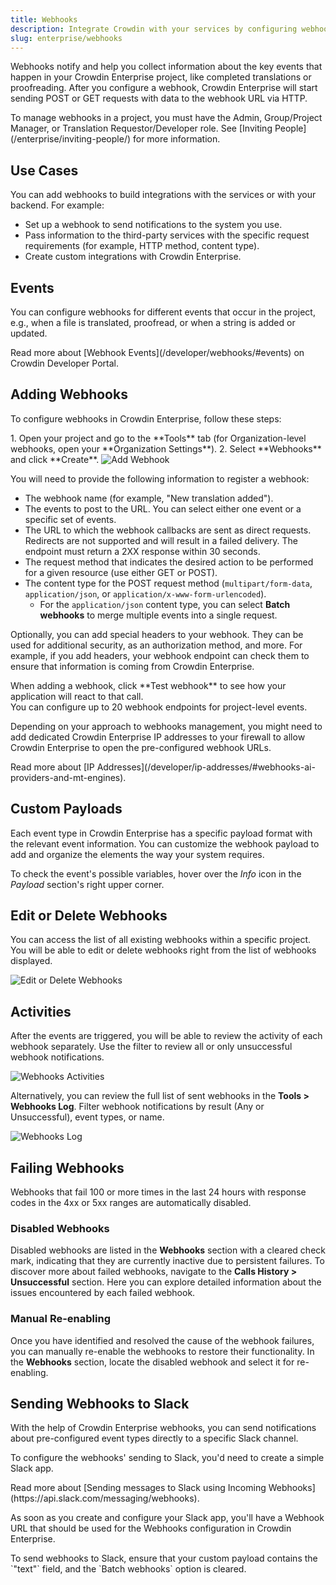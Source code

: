 ```yaml
---
title: Webhooks
description: Integrate Crowdin with your services by configuring webhooks
slug: enterprise/webhooks
---
```



Webhooks notify and help you collect information about the key events that happen in your Crowdin Enterprise project, like completed translations or proofreading. After you configure a webhook, Crowdin Enterprise will start sending POST or GET requests with data to the webhook URL via HTTP.

<Aside title="Permissions">
  To manage webhooks in a project, you must have the Admin, Group/Project Manager, or Translation Requestor/Developer role. See [Inviting People](/enterprise/inviting-people/) for more information.
</Aside>

## Use Cases

You can add webhooks to build integrations with the services or with your backend. For example:

* Set up a webhook to send notifications to the system you use.
* Pass information to the third-party services with the specific request requirements (for example, HTTP method, content type).
* Create custom integrations with Crowdin Enterprise.

## Events

You can configure webhooks for different events that occur in the project, e.g., when a file is translated, proofread, or when a string is added or updated.

<ReadMore>
  Read more about [Webhook Events](/developer/webhooks/#events) on Crowdin Developer Portal.
</ReadMore>

## Adding Webhooks

To configure webhooks in Crowdin Enterprise, follow these steps:

<Steps>
  1. Open your project and go to the **Tools** tab (for Organization-level webhooks, open your **Organization Settings**).
  2. Select **Webhooks** and click **Create**.
</Steps>

<Image src={webhooksAdd} alt="Add Webhook" />

You will need to provide the following information to register a webhook:

* The webhook name (for example, "New translation added").
* The events to post to the URL. You can select either one event or a specific set of events.
* The URL to which the webhook callbacks are sent as direct requests. Redirects are not supported and will result in a failed delivery. The endpoint must return a 2XX response within 30 seconds.
* The request method that indicates the desired action to be performed for a given resource (use either GET or POST).
* The content type for the POST request method (`multipart/form-data`, `application/json`, or `application/x-www-form-urlencoded`).
  * For the `application/json` content type, you can select **Batch webhooks** to merge multiple events into a single request.

Optionally, you can add special headers to your webhook. They can be used for additional security, as an authorization method, and more. For example, if you add headers, your webhook endpoint can check them to ensure that information is coming from Crowdin Enterprise.

<Aside type="tip">
  When adding a webhook, click **Test webhook** to see how your application will react to that call.
</Aside>

<Aside type="caution" title="Limitations">
  You can configure up to 20 webhook endpoints for project-level events.
</Aside>

Depending on your approach to webhooks management, you might need to add dedicated Crowdin Enterprise IP addresses to your firewall to allow Crowdin Enterprise to open the pre-configured webhook URLs.

<ReadMore>
  Read more about [IP Addresses](/developer/ip-addresses/#webhooks-ai-providers-and-mt-engines).
</ReadMore>

## Custom Payloads

Each event type in Crowdin Enterprise has a specific payload format with the relevant event information. You can customize the webhook payload to add and organize the elements the way your system requires.

To check the event's possible variables, hover over the *Info* <Icon name="mdi:info" class="inline-icon" /> icon in the *Payload* section's right upper corner.

## Edit or Delete Webhooks

You can access the list of all existing webhooks within a specific project. You will be able to edit or delete webhooks right from the list of webhooks displayed.

<Image src={webhooksEditDelete} alt="Edit or Delete Webhooks" />

## Activities

After the events are triggered, you will be able to review the activity of each webhook separately. Use the filter to review all or only unsuccessful webhook notifications.

<Image src={webhooksActivities} alt="Webhooks Activities" />

Alternatively, you can review the full list of sent webhooks in the **Tools > Webhooks Log**. Filter webhook notifications by result (Any or Unsuccessful), event types, or name.

<Image src={webhooksLog} alt="Webhooks Log" />

## Failing Webhooks

Webhooks that fail 100 or more times in the last 24 hours with response codes in the 4xx or 5xx ranges are automatically disabled.

### Disabled Webhooks

Disabled webhooks are listed in the **Webhooks** section with a cleared check mark, indicating that they are currently inactive due to persistent failures. To discover more about failed webhooks, navigate to the **Calls History > Unsuccessful** section. Here you can explore detailed information about the issues encountered by each failed webhook.

### Manual Re-enabling

Once you have identified and resolved the cause of the webhook failures, you can manually re-enable the webhooks to restore their functionality. In the **Webhooks** section, locate the disabled webhook and select it for re-enabling.

## Sending Webhooks to Slack

With the help of Crowdin Enterprise webhooks, you can send notifications about pre-configured event types directly to a specific Slack channel.

To configure the webhooks' sending to Slack, you'd need to create a simple Slack app.

<ReadMore>
  Read more about [Sending messages to Slack using Incoming Webhooks](https://api.slack.com/messaging/webhooks).
</ReadMore>

As soon as you create and configure your Slack app, you'll have a Webhook URL that should be used for the Webhooks configuration in Crowdin Enterprise.

<Aside>
  To send webhooks to Slack, ensure that your custom payload contains the `"text"` field, and the `Batch webhooks` option is cleared.
</Aside>
